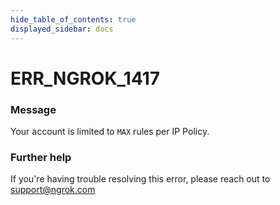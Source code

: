 ```yaml
---
hide_table_of_contents: true
displayed_sidebar: docs
---
```



# ERR_NGROK_1417

### Message

Your account is limited to `MAX` rules per IP Policy.

<ErrorDetails error="err_ngrok_1417" />

### Further help

If you're having trouble resolving this error, please reach out to [support@ngrok.com](mailto:support@ngrok.com?subject=Help%20with%20ERR_NGROK_1417)
